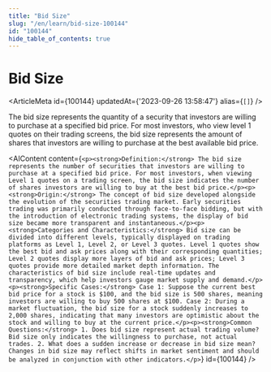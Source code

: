 ```yaml
---
title: "Bid Size"
slug: "/en/learn/bid-size-100144"
id: "100144"
hide_table_of_contents: true
---
```



# Bid Size

<ArticleMeta id={100144} updatedAt={'2023-09-26 13:58:47'} alias={`[]`} />
<div className='border-solid border-b border-t-0 my-4 border-[var(--ifm-color-gray-300)]' />

The bid size represents the quantity of a security that investors are willing to purchase at a specified bid price. For most investors, who view level 1 quotes on their trading screens, the bid size represents the amount of shares that investors are willing to purchase at the best available bid price.

<AIContent content={`<p><strong>Definition:</strong> The bid size represents the number of securities that investors are willing to purchase at a specified bid price. For most investors, when viewing Level 1 quotes on a trading screen, the bid size indicates the number of shares investors are willing to buy at the best bid price.</p><p><strong>Origin:</strong> The concept of bid size developed alongside the evolution of the securities trading market. Early securities trading was primarily conducted through face-to-face bidding, but with the introduction of electronic trading systems, the display of bid size became more transparent and instantaneous.</p><p><strong>Categories and Characteristics:</strong> Bid size can be divided into different levels, typically displayed on trading platforms as Level 1, Level 2, or Level 3 quotes. Level 1 quotes show the best bid and ask prices along with their corresponding quantities; Level 2 quotes display more layers of bid and ask prices; Level 3 quotes provide more detailed market depth information. The characteristics of bid size include real-time updates and transparency, which help investors gauge market supply and demand.</p><p><strong>Specific Cases:</strong> Case 1: Suppose the current best bid price for a stock is $100, and the bid size is 500 shares, meaning investors are willing to buy 500 shares at $100. Case 2: During a market fluctuation, the bid size for a stock suddenly increases to 2,000 shares, indicating that many investors are optimistic about the stock and willing to buy at the current price.</p><p><strong>Common Questions:</strong> 1. Does bid size represent actual trading volume? Bid size only indicates the willingness to purchase, not actual trades. 2. What does a sudden increase or decrease in bid size mean? Changes in bid size may reflect shifts in market sentiment and should be analyzed in conjunction with other indicators.</p>`} id={100144} />
